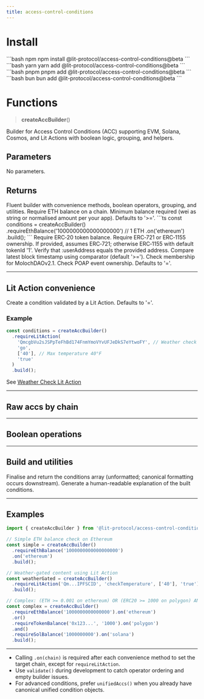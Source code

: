 ```yaml
---
title: access-control-conditions
---
```


# Install

<CodeGroup>
```bash npm
npm install @lit-protocol/access-control-conditions@beta
```
```bash yarn
yarn add @lit-protocol/access-control-conditions@beta
```
```bash pnpm
pnpm add @lit-protocol/access-control-conditions@beta
```
```bash bun 
bun add @lit-protocol/access-control-conditions@beta
```
</CodeGroup>

# Functions

> **createAccBuilder**()

Builder for Access Control Conditions (ACC) supporting EVM, Solana, Cosmos, and Lit Actions with boolean logic, grouping, and helpers.

## Parameters

No parameters.

## Returns

<ResponseField name="AccBuilder" type="object">
  Fluent builder with convenience methods, boolean operators, grouping, and utilities.
</ResponseField>

<ResponseField name="requireEthBalance(amount, comparator?)" type="ChainableEvmBuilder">
  Require ETH balance on a chain.
  <Expandable title="parameters" defaultOpen={true}>
    <ResponseField name="amount" type="string" required>
      Minimum balance required (wei as string or normalised amount per your app).
    </ResponseField>
    <ResponseField name="comparator" type="'>=' | '>' | '=' | '<=' | '<'">
      Defaults to '>='.
    </ResponseField>
  </Expandable>
  <Expandable title="usage">
```ts
const conditions = createAccBuilder()
  .requireEthBalance('1000000000000000000') // 1 ETH
  .on('ethereum')
  .build();
```
  </Expandable>
</ResponseField>

<ResponseField name="requireTokenBalance(contractAddress, amount, comparator?)" type="ChainableEvmBuilder">
  Require ERC‑20 token balance.
  <Expandable title="parameters">
    <ResponseField name="contractAddress" type="string" required />
    <ResponseField name="amount" type="string" required />
    <ResponseField name="comparator" type="NumericComparator" />
  </Expandable>
</ResponseField>

<ResponseField name="requireNftOwnership(contractAddress, tokenId?)" type="ChainableEvmBuilder">
  Require ERC‑721 or ERC‑1155 ownership.
  <Expandable title="parameters">
    <ResponseField name="contractAddress" type="string" required />
    <ResponseField name="tokenId" type="string">
      If provided, assumes ERC‑721; otherwise ERC‑1155 with default tokenId '1'.
    </ResponseField>
  </Expandable>
</ResponseField>

<ResponseField name="requireWalletOwnership(address)" type="ChainableEvmBuilder">
  Verify that :userAddress equals the provided address.
</ResponseField>

<ResponseField name="requireTimestamp(timestamp, comparator?)" type="ChainableEvmBuilder">
  Compare latest block timestamp using comparator (default '>=').
</ResponseField>

<ResponseField name="requireDAOMembership(daoAddress)" type="ChainableEvmBuilder">
  Check membership for MolochDAOv2.1.
</ResponseField>

<ResponseField name="requirePOAPOwnership(eventId)" type="ChainableEvmBuilder">
  Check POAP event ownership.
</ResponseField>

<ResponseField name="requireSolBalance(amount, comparator?)" type="ChainableSolBuilder" />
<ResponseField name="requireSolNftOwnership(collectionAddress)" type="ChainableSolBuilder" />
<ResponseField name="requireSolWalletOwnership(address)" type="ChainableSolBuilder" />

<ResponseField name="requireCosmosBalance(amount, comparator?)" type="ChainableCosmosBuilder" />
<ResponseField name="requireCosmosWalletOwnership(address)" type="ChainableCosmosBuilder" />
<ResponseField name="requireCosmosCustom(path, key, value, comparator?)" type="ChainableCosmosBuilder">
  <Expandable title="parameters" defaultOpen={true}>
    <ResponseField name="path" type="string" required />
    <ResponseField name="key" type="string" required />
    <ResponseField name="value" type="string" required />
    <ResponseField name="comparator" type="'contains' | '=' | '>' | '>=' | '<' | '<=' | '!=' | '!contains'">
      Defaults to '='.
    </ResponseField>
  </Expandable>
</ResponseField>

---

## Lit Action convenience

<ResponseField name="requireLitAction(ipfsCid, method, parameters, expectedValue, comparator?)" type="AccBuilder">
  Create a condition validated by a Lit Action.
  <Expandable title="parameters" defaultOpen={true}>
    <ResponseField name="ipfsCid" type="string" required />
    <ResponseField name="method" type="string" required />
    <ResponseField name="parameters" type="string[]" required />
    <ResponseField name="expectedValue" type="string" required />
    <ResponseField name="comparator" type="'= | != | contains | !contains'">
      Defaults to '='.
    </ResponseField>
  </Expandable>
</ResponseField>

### Example

```ts
const conditions = createAccBuilder()
  .requireLitAction(
    'QmcgbVu2sJSPpTeFhBd174FnmYmoVYvUFJeDkS7eYtwoFY', // Weather check Lit Action
    'go',
    ['40'], // Max temperature 40°F
    'true'
  )
  .build();
```

See [Weather Check Lit Action](https://explorer.litprotocol.com/ipfs/QmcgbVu2sJSPpTeFhBd174FnmYmoVYvUFJeDkS7eYtwoFY)

---

## Raw accs by chain

<ResponseField name="unifiedAccs(condition)" type="AccBuilder" />
<ResponseField name="evmBasic(params)" type="AccBuilder" />
<ResponseField name="evmContract(params)" type="AccBuilder" />
<ResponseField name="solRpc(params)" type="AccBuilder" />
<ResponseField name="cosmos(params)" type="AccBuilder" />

---

## Boolean operations

<ResponseField name="and()" type="AccBuilder" />
<ResponseField name="or()" type="AccBuilder" />

---

## Build and utilities

<ResponseField name="build()" type="AccessControlConditions">
  Finalise and return the conditions array (unformatted; canonical formatting occurs downstream).
</ResponseField>

<ResponseField name="validate()" type="{ valid: boolean; errors: string[] }" />

<ResponseField name="humanize()" type="Promise<string>">
  Generate a human-readable explanation of the built conditions.
</ResponseField>

---

## Examples

```ts
import { createAccBuilder } from '@lit-protocol/access-control-conditions';

// Simple ETH balance check on Ethereum
const simple = createAccBuilder()
  .requireEthBalance('1000000000000000000')
  .on('ethereum')
  .build();

// Weather-gated content using Lit Action
const weatherGated = createAccBuilder()
  .requireLitAction('Qm...IPFSCID', 'checkTemperature', ['40'], 'true')
  .build();

// Complex: (ETH >= 0.001 on ethereum) OR (ERC20 >= 1000 on polygon) AND (SOL >= 1 on solana)
const complex = createAccBuilder()
  .requireEthBalance('1000000000000000').on('ethereum')
  .or()
  .requireTokenBalance('0x123...', '1000').on('polygon')
  .and()
  .requireSolBalance('1000000000').on('solana')
  .build();
```

---

<Note>

- Calling `.on(chain)` is required after each convenience method to set the target chain, except for `requireLitAction`.
- Use `validate()` during development to catch operator ordering and empty builder issues.
- For advanced conditions, prefer `unifiedAccs()` when you already have canonical unified condition objects.
</Note>